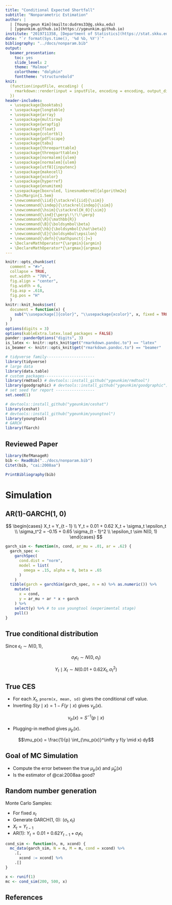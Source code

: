 ```yaml
---
title: "Conditional Expected Shortfall"
subtitle: "Nonparametric Estimation"
author: |
  | [Young-geun Kim](mailto:dudrms33@g.skku.edu)
  | [ygeunkim.github.io](https://ygeunkim.github.io)
institute: "2019711358, [Department of Statistics](https://stat.skku.edu/stat/index.jsp)"
date: "`r format(Sys.time(), '%d %b, %Y')`"
bibliography: "../docs/nonparam.bib"
output: 
  beamer_presentation:
    toc: yes
    slide_level: 2
    theme: "Malmoe"
    colortheme: "dolphin"
    fonttheme: "structurebold"
knit:
  (function(inputFile, encoding) {
    rmarkdown::render(input = inputFile, encoding = encoding, output_dir = "../static/slides")
  })
header-includes:
  - \usepackage{booktabs}
  - \usepackage{longtable}
  - \usepackage{array}
  - \usepackage{multirow}
  - \usepackage{wrapfig}
  - \usepackage{float}
  - \usepackage{colortbl}
  - \usepackage{pdflscape}
  - \usepackage{tabu}
  - \usepackage{threeparttable}
  - \usepackage{threeparttablex}
  - \usepackage[normalem]{ulem}
  - \usepackage[normalem]{ulem}
  - \usepackage[utf8]{inputenc}
  - \usepackage{makecell}
  - \usepackage{xcolor}
  - \usepackage{hyperref}
  - \usepackage{enumitem}
  - \usepackage[boxruled, linesnumbered]{algorithm2e}
  - \IncMargin{1.5em}
  - \newcommand{\iid}{\stackrel{iid}{\sim}}
  - \newcommand{\indep}{\stackrel{indep}{\sim}}
  - \newcommand{\hsim}{\stackrel{H_0}{\sim}}
  - \newcommand{\ind}{\perp\!\!\!\perp}
  - \newcommand{\R}{\mathbb{R}}
  - \newcommand{\B}{\boldsymbol\beta}
  - \newcommand{\hb}{\boldsymbol{\hat\beta}}
  - \newcommand{\E}{\boldsymbol\epsilon}
  - \newcommand{\defn}{\mathpunct{:}=}
  - \DeclareMathOperator*{\argmin}{argmin}
  - \DeclareMathOperator*{\argmax}{argmax}
---
```


```r
knitr::opts_chunk$set(
  comment = "#>",
  collapse = TRUE,
  out.width = "70%",
  fig.align = "center",
  fig.width = 6,
  fig.asp = .618,
  fig.pos = "H"
  )
knitr::knit_hooks$set(
  document = function(x) {
    sub("\\usepackage[]{color}", "\\usepackage{xcolor}", x, fixed = TRUE)
  }
)
options(digits = 3)
options(kableExtra.latex.load_packages = FALSE)
pander::panderOptions("digits", 3)
is_latex <- knitr::opts_knit$get("rmarkdown.pandoc.to") == "latex"
is_beamer <- knitr::opts_knit$get("rmarkdown.pandoc.to") == "beamer"
```

```r
# tidyverse family---------------------
library(tidyverse)
# large data
library(data.table)
# custom packages----------------------
library(rmdtool) # devtools::install_github("ygeunkim/rmdtool")
library(goodgraphic) # devtools::install_github("ygeunkim/goodgraphic")
# set seed for report -----------------
set.seed(1)
```

```r
# devtools::install_github("ygeunkim/ceshat")
library(ceshat)
# devtools::install_github("ygeunkim/youngtool")
library(youngtool)
# GARCH
library(fGarch)
```

## Reviewed Paper

```r
library(RefManageR)
bib <- ReadBib("../docs/nonparam.bib")
Citet(bib, "cai:2008aa")
```

```r
PrintBibliography(bib)
```


# Simulation

## AR(1)-GARCH(1, 0)

$$
\begin{cases}
  X_t = Y_{t - 1} \\
  Y_t = 0.01 + 0.62 X_t + \sigma_t \epsilon_t \\
  \sigma_t^2 = -0.15 + 0.65 \sigma_{t - 1}^2 \\
  \epsilon_t \sim N(0, 1)
\end{cases}
$$


```r
garch_sim <- function(n, cond, ar_mu = .01, ar = .62) {
  garch_spec <- 
    garchSpec(
      cond.dist = "norm",
      model = list(
        omega = .15, alpha = 0, beta = .65
      )
    )
  tibble(garch = garchSim(garch_spec, n = n) %>% as.numeric()) %>% 
    mutate(
      x = cond,
      y = ar_mu + ar * x + garch
    ) %>% 
    select(y) %>% # to use youngtool (experimental stage)
    pull()
}
```

## True conditional distribution

Since $\epsilon_t \sim N(0, 1)$,

$$\sigma_t \epsilon_t \sim N(0, \sigma_t)$$

$$Y_t \mid X_t \sim N \left( 0.01 + 0.62 X_t, \sigma_t^2 \right)$$

## True CES

- For each $X_t$, `pnorm(x, mean, sd)` gives the conditional cdf value.
- Inverting $S(y \mid x) = 1 - F(y \mid x)$ gives $\nu_p(x)$.

$$\nu_p(x) = S^{-1}(p \mid x)$$

- Plugging-in method gives $\mu_p(x)$.

$$\mu_p(x) = \frac{1}{p} \int_{\nu_p(x)}^\infty y f(y \mid x) dy$$

## Goal of MC Simulation

- Compute the error between the true $\mu_p(x)$ and $\hat\mu_p(x)$
- Is the estimator of @cai:2008aa good?

## Random number generation

Monte Carlo Samples:

- For fixed $x_t$
- Generate GARCH(1, 0): $(\sigma_t, \epsilon_t)$
- $X_t = Y_{t - 1}$
- AR(1): $Y_t = 0.01 + 0.62 Y_{t - 1} + \sigma_t \epsilon_t$

```r
cond_sim <- function(n, m, xcond) {
  mc_data(garch_sim, N = n, M = m, cond = xcond) %>% 
    .[,
      xcond := xcond] %>% 
    .[]
}
```

```r
x <- runif(1)
mc <- cond_sim(200, 500, x)
```

## References


